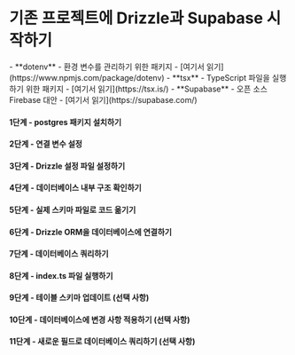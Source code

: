 

<Breadcrumbs/>

# 기존 프로젝트에 Drizzle과 Supabase 시작하기

<Prerequisites>
  - **dotenv** - 환경 변수를 관리하기 위한 패키지 - [여기서 읽기](https://www.npmjs.com/package/dotenv)
  - **tsx** - TypeScript 파일을 실행하기 위한 패키지 - [여기서 읽기](https://tsx.is/)
  - **Supabase** - 오픈 소스 Firebase 대안 - [여기서 읽기](https://supabase.com/)
</Prerequisites>

<FileStructure/>


#### 1단계 - **postgres** 패키지 설치하기

<InstallPackages lib='postgres'/>




#### 2단계 - 연결 변수 설정


<SetupEnv env_variable='DATABASE_URL' />




#### 3단계 - Drizzle 설정 파일 설정하기


<SetupConfig dialect='postgresql' env_variable='DATABASE_URL'/>





#### 4단계 - 데이터베이스 내부 구조 확인하기

<IntrospectPostgreSQL/>



#### 5단계 - 실제 스키마 파일로 코드 옮기기

<TransferCode/>


#### 6단계 - Drizzle ORM을 데이터베이스에 연결하기

<ConnectSupabase/>



#### 7단계 - 데이터베이스 쿼리하기


<QueryDatabase dialect='postgres-js' env_variable='DATABASE_URL'/>




#### 8단계 - index.ts 파일 실행하기

<RunFile/>


#### 9단계 - 테이블 스키마 업데이트 (선택 사항)

<UpdateSchema/>


#### 10단계 - 데이터베이스에 변경 사항 적용하기 (선택 사항)


<ApplyChanges />




#### 11단계 - 새로운 필드로 데이터베이스 쿼리하기 (선택 사항)


<QueryDatabaseUpdated dialect='postgres-js' env_variable='DATABASE_URL' />





